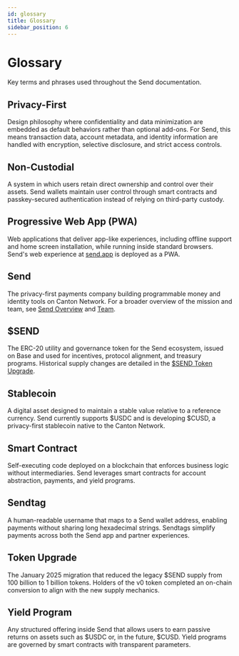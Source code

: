 ```yaml
---
id: glossary
title: Glossary
sidebar_position: 6
---
```


# Glossary

Key terms and phrases used throughout the Send documentation.

## Privacy-First
Design philosophy where confidentiality and data minimization are embedded as default behaviors rather than optional add-ons. For Send, this means transaction data, account metadata, and identity information are handled with encryption, selective disclosure, and strict access controls.

## Non-Custodial
A system in which users retain direct ownership and control over their assets. Send wallets maintain user control through smart contracts and passkey-secured authentication instead of relying on third-party custody.

## Progressive Web App (PWA)
Web applications that deliver app-like experiences, including offline support and home screen installation, while running inside standard browsers. Send's web experience at [send.app](https://send.app) is deployed as a PWA.

## Send
The privacy-first payments company building programmable money and identity tools on Canton Network. For a broader overview of the mission and team, see [Send Overview](../welcome/send-overview) and [Team](../welcome/team).

## $SEND
The ERC-20 utility and governance token for the Send ecosystem, issued on Base and used for incentives, protocol alignment, and treasury programs. Historical supply changes are detailed in the [$SEND Token Upgrade](../send-token/upgrade).

## Stablecoin
A digital asset designed to maintain a stable value relative to a reference currency. Send currently supports $USDC and is developing $CUSD, a privacy-first stablecoin native to the Canton Network.

## Smart Contract
Self-executing code deployed on a blockchain that enforces business logic without intermediaries. Send leverages smart contracts for account abstraction, payments, and yield programs.

## Sendtag
A human-readable username that maps to a Send wallet address, enabling payments without sharing long hexadecimal strings. Sendtags simplify payments across both the Send app and partner experiences.

## Token Upgrade
The January 2025 migration that reduced the legacy $SEND supply from 100 billion to 1 billion tokens. Holders of the v0 token completed an on-chain conversion to align with the new supply mechanics.

## Yield Program
Any structured offering inside Send that allows users to earn passive returns on assets such as $USDC or, in the future, $CUSD. Yield programs are governed by smart contracts with transparent parameters.
